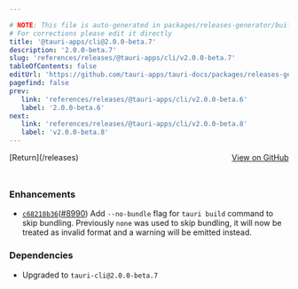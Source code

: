 ```yaml
---

# NOTE: This file is auto-generated in packages/releases-generator/build.ts
# For corrections please edit it directly
title: '@tauri-apps/cli@2.0.0-beta.7'
description: '2.0.0-beta.7'
slug: 'references/releases/@tauri-apps/cli/v2.0.0-beta.7'
tableOfContents: false
editUrl: 'https://github.com/tauri-apps/tauri-docs/packages/releases-generator/build.ts'
pagefind: false
prev:
   link: 'references/releases/@tauri-apps/cli/v2.0.0-beta.6'
   label: '2.0.0-beta.6'
next:
   link: 'references/releases/@tauri-apps/cli/v2.0.0-beta.8'
   label: 'v2.0.0-beta.8'
---
```


<div style="margin-bottom:3rem; display: flex; justify-content: space-between; align-items: center"><span>[Return](/releases)</span><span><a href="https://github.com/tauri-apps/tauri/releases/tag/@tauri-apps/cli-v2.0.0-beta.7">View on GitHub</a></span></div>

### Enhancements

- [`c68218b36`](https://www.github.com/tauri-apps/tauri/commit/c68218b362c417b62e56c7a2b5b32c13fe035a83)([#8990](https://www.github.com/tauri-apps/tauri/pull/8990)) Add `--no-bundle` flag for `tauri build` command to skip bundling. Previously `none` was used to skip bundling, it will now be treated as invalid format and a warning will be emitted instead.

### Dependencies

- Upgraded to `tauri-cli@2.0.0-beta.7`

